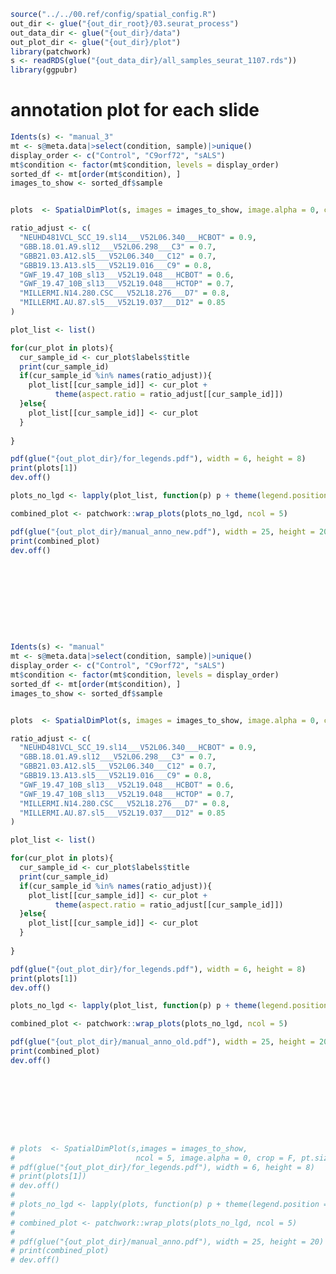 ```r
source("../../00.ref/config/spatial_config.R")
out_dir <- glue("{out_dir_root}/03.seurat_process")
out_data_dir <- glue("{out_dir}/data")
out_plot_dir <- glue("{out_dir}/plot")
library(patchwork)
s <- readRDS(glue("{out_data_dir}/all_samples_seurat_1107.rds"))
library(ggpubr)

```




# annotation plot for each slide 
```r
Idents(s) <- "manual_3"
mt <- s@meta.data|>select(condition, sample)|>unique()
display_order <- c("Control", "C9orf72", "sALS")
mt$condition <- factor(mt$condition, levels = display_order)
sorted_df <- mt[order(mt$condition), ]
images_to_show <- sorted_df$sample


plots  <- SpatialDimPlot(s, images = images_to_show, image.alpha = 0, crop = F, pt.size.factor = 1, combine = FALSE, stroke = NA) 

ratio_adjust <- c(
  "NEUHD481VCL_SCC_19.sl14___V52L06.340___HCBOT" = 0.9,
  "GBB.18.01.A9.sl12___V52L06.298___C3" = 0.7,
  "GBB21.03.A12.sl5___V52L06.340___C12" = 0.7,
  "GBB19.13.A13.sl5___V52L19.016___C9" = 0.8,
  "GWF_19.47_10B_sl13___V52L19.048___HCBOT" = 0.6,
  "GWF_19.47_10B_sl13___V52L19.048___HCTOP" = 0.7,
  "MILLERMI.N14.280.CSC___V52L18.276___D7" = 0.8,
  "MILLERMI.AU.87.sl5___V52L19.037___D12" = 0.85
)

plot_list <- list()

for(cur_plot in plots){
  cur_sample_id <- cur_plot$labels$title
  print(cur_sample_id)
  if(cur_sample_id %in% names(ratio_adjust)){
    plot_list[[cur_sample_id]] <- cur_plot +
          theme(aspect.ratio = ratio_adjust[[cur_sample_id]])
  }else{
    plot_list[[cur_sample_id]] <- cur_plot
  }
  
}

pdf(glue("{out_plot_dir}/for_legends.pdf"), width = 6, height = 8)
print(plots[1])
dev.off()

plots_no_lgd <- lapply(plot_list, function(p) p + theme(legend.position = "none"))

combined_plot <- patchwork::wrap_plots(plots_no_lgd, ncol = 5)

pdf(glue("{out_plot_dir}/manual_anno_new.pdf"), width = 25, height = 20)
print(combined_plot)
dev.off()










Idents(s) <- "manual"
mt <- s@meta.data|>select(condition, sample)|>unique()
display_order <- c("Control", "C9orf72", "sALS")
mt$condition <- factor(mt$condition, levels = display_order)
sorted_df <- mt[order(mt$condition), ]
images_to_show <- sorted_df$sample


plots  <- SpatialDimPlot(s, images = images_to_show, image.alpha = 0, crop = F, pt.size.factor = 1, combine = FALSE, stroke = NA) 

ratio_adjust <- c(
  "NEUHD481VCL_SCC_19.sl14___V52L06.340___HCBOT" = 0.9,
  "GBB.18.01.A9.sl12___V52L06.298___C3" = 0.7,
  "GBB21.03.A12.sl5___V52L06.340___C12" = 0.7,
  "GBB19.13.A13.sl5___V52L19.016___C9" = 0.8,
  "GWF_19.47_10B_sl13___V52L19.048___HCBOT" = 0.6,
  "GWF_19.47_10B_sl13___V52L19.048___HCTOP" = 0.7,
  "MILLERMI.N14.280.CSC___V52L18.276___D7" = 0.8,
  "MILLERMI.AU.87.sl5___V52L19.037___D12" = 0.85
)

plot_list <- list()

for(cur_plot in plots){
  cur_sample_id <- cur_plot$labels$title
  print(cur_sample_id)
  if(cur_sample_id %in% names(ratio_adjust)){
    plot_list[[cur_sample_id]] <- cur_plot +
          theme(aspect.ratio = ratio_adjust[[cur_sample_id]])
  }else{
    plot_list[[cur_sample_id]] <- cur_plot
  }
  
}

pdf(glue("{out_plot_dir}/for_legends.pdf"), width = 6, height = 8)
print(plots[1])
dev.off()

plots_no_lgd <- lapply(plot_list, function(p) p + theme(legend.position = "none"))

combined_plot <- patchwork::wrap_plots(plots_no_lgd, ncol = 5)

pdf(glue("{out_plot_dir}/manual_anno_old.pdf"), width = 25, height = 20)
print(combined_plot)
dev.off()









# plots  <- SpatialDimPlot(s,images = images_to_show,
#                           ncol = 5, image.alpha = 0, crop = F, pt.size.factor = 1.9, combine = FALSE) 
# pdf(glue("{out_plot_dir}/for_legends.pdf"), width = 6, height = 8)
# print(plots[1])
# dev.off()
# 
# plots_no_lgd <- lapply(plots, function(p) p + theme(legend.position = "none"))
# 
# combined_plot <- patchwork::wrap_plots(plots_no_lgd, ncol = 5)
# 
# pdf(glue("{out_plot_dir}/manual_anno.pdf"), width = 25, height = 20)
# print(combined_plot)
# dev.off()
```